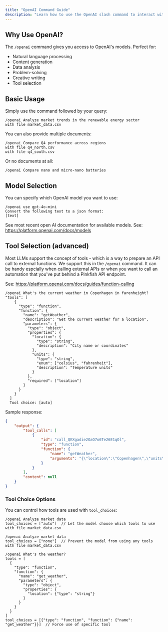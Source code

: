 ```yaml
---
title: "OpenAI Command Guide"
description: "Learn how to use the OpenAI slash command to interact with OpenAI's models"
---
```


## Why Use OpenAI?

The `/openai` command gives you access to OpenAI's models. Perfect for:

- Natural language processing
- Content generation
- Data analysis
- Problem-solving
- Creative writing
- Tool selection 

## Basic Usage

Simply use the command followed by your query:

```
/openai Analyze market trends in the renewable energy sector
with file market_data.csv
```

You can also provide multiple documents:

```
/openai Compare Q4 performance across regions
with file q4_north.csv
with file q4_south.csv
```

Or no documents at all:

```
/openai Compare nano and micro-nano batteries
```

## Model Selection

You can specify which OpenAI model you want to use:

```
/openai use gpt-4o-mini
Convert the following text to a json format:
[text]
```

See most recent open AI documentation for available models.
See: https://platform.openai.com/docs/models

## Tool Selection (advanced)

Most LLMs support the concept of tools - which is a way to prepare an API call to external functions. We support this in the `/openai` command. It can be handy espcially when calling external APIs or when you want to call an automation that you've put behind a Pinkfish API endpoint.

See: https://platform.openai.com/docs/guides/function-calling

```
/openai What's the current weather in Copenhagen in farenheight? 
"tools": [
    {
      "type": "function",
      "function": {
        "name": "getWeather",
        "description": "Get the current weather for a location",
        "parameters": {
          "type": "object",
          "properties": {
            "location": {
              "type": "string",
              "description": "City name or coordinates"
            },
            "units": {
              "type": "string",
              "enum": ["celsius", "fahrenheit"],
              "description": "Temperature units"
            }
          },
          "required": ["location"]
        }
      }
    }
  ]
  Tool choice: [auto]
```

Sample response: 
```json
{
    "output": {
        "tool_calls": [
            {
                "id": "call_QEXgadie2OaO7o6Te26E1qOl",
                "type": "function",
                "function": {
                    "name": "getWeather",
                    "arguments": "{\"location\":\"Copenhagen\",\"units\":\"fahrenheit\"}"
                }
            }
        ],
        "content": null
    }
}
```

### Tool Choice Options

You can control how tools are used with `tool_choices`:

```
/openai Analyze market data
tool_choices = ["auto"]  // Let the model choose which tools to use
with file market_data.csv
```

```
/openai Analyze market data
tool_choices = ["none"]  // Prevent the model from using any tools
with file market_data.csv
```

```
/openai What's the weather?
tools = [
  {
    "type": "function",
    "function": {
      "name": "get_weather",
      "parameters": {
        "type": "object",
        "properties": {
          "location": {"type": "string"}
        }
      }
    }
  }
]
tool_choices = [{"type": "function", "function": {"name": "get_weather"}}]  // Force use of specific tool
```





